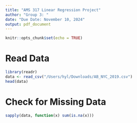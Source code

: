 ```yaml
---
title: "AMS 317 Linear Regression Project"
author: "Group 3: "
date: "Due Date: November 10, 2024"
output: pdf_document
---
```


```r
knitr::opts_chunk$set(echo = TRUE)
```

# Read Data
```r
library(readr)
data <- read_csv("/Users/hyl/Downloads/AB_NYC_2019.csv")
head(data)
```

# Check for Missing Data
```r
sapply(data, function(x) sum(is.na(x)))
```



